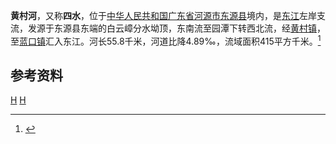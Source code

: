 {{Otheruses|黄村河|other=同名或類似名的其它條目描述}}
{{Infobox River
  | river_name      = 黄村河
  | image_name      =
  | image_size      = 
  | caption         = 
  | origin          = [[广东省|广东省]][[东源县|东源县]]东端白云嶂分水坳顶
  | mouth           = 广东省东源县[[蓝口镇|蓝口镇]][[东江|东江]]
  | basin_countries = 广东省东源县
  | length          = 55.8 km
  | elevation       = 
  | mouth_elevation = 
  | discharge       = 
  | watershed       = 415 km<sup>2</sup>
}}
'''黄村河'''，又称'''四水'''，位于[[中华人民共和国|中华人民共和国]][[广东省|广东省]][[河源市|河源市]][[东源县|东源县]]境内，是[[东江|东江]]左岸支流，发源于东源县东端的白云嶂分水坳顶，东南流至园潭下转西北流，经[[黄村镇_(东源县)|黄村镇]]，至[[蓝口镇|蓝口镇]]汇入东江。河长55.8千米，河道比降4.89‰，流域面积415平方千米。<ref name="中国河湖大典">{{cite book zh |author=《[[中国河湖大典|中国河湖大典]]》编纂委员会 |title=《中国河湖大典·珠江卷》 |format=M |edition=1 |location=北京 |publisher=中国水利水电出版社 |date=2013年1月 |pages=264页 |id= ISBN 978-7-5170-0561-2}}</ref>

==参考资料==
{{reflist}}

[[Category:东江水系|H]]
[[Category:广东河流|H]]